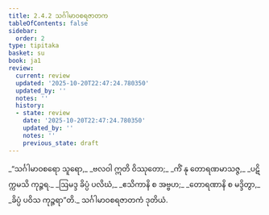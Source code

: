 ```yaml
---
title: 2.4.2 သင်္ဂါမာဝစရဇာတက
tableOfContents: false
sidebar:
  order: 2
type: tipitaka
basket: su
book: ja1
review:
  current: review
  updated: '2025-10-20T22:47:24.780350'
  updated_by: ''
  notes: ''
  history:
  - state: review
    date: '2025-10-20T22:47:24.780350'
    updated_by: ''
    notes: ''
    previous_state: draft
---
```



<DynamicBreadcrumb />


<ReviewStatus review={frontmatter.review} showDetails={true} />

<HypothesisAnnotation frontmatter={frontmatter} />

<Division number="63" book="ja1" e="ch" v="22" p="47">

<Paragraph number="441" type="verses" book="ja1">
_“သင်္ဂါမာဝစရော သူရော,_  
_ဗလဝါ ဣတိ ဝိဿုတော;_  
_ကိံ နု တောရဏမာသဇ္ဇ,_  
_ပဋိက္ကမသိ ကုဉ္ဇရ._  

</Paragraph>

</Division>
<Division number="64" book="ja1" e="ch" v="22" p="47">

<Paragraph number="442" type="verses" book="ja1">
_ဩမဒ္ဒ ခိပ္ပံ ပလိဃံ,_  
_ဧသိကာနိ စ အဗ္ဗဟ;_  
_တောရဏာနိ စ မဒ္ဒိတွာ,_  
_ခိပ္ပံ ပဝိသ ကုဉ္ဇရာ”တိ._  


</Paragraph>
</Division>

<Paragraph number="443" type="center" book="ja1">
သင်္ဂါမာဝစရဇာတကံ ဒုတိယံ.
</Paragraph>